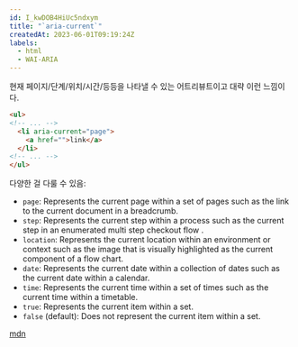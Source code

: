---
id: I_kwDOB4HiUc5ndxym
title: "`aria-current`"
createdAt: 2023-06-01T09:19:24Z
labels:
  - html
  - WAI-ARIA
---

현재 페이지/단계/위치/시간/등등을 나타낼 수 있는 어트리뷰트이고 대략 이런 느낌이다.

```html
<ul>
<!-- ... -->
  <li aria-current="page">
    <a href="">link</a>
  </li>
<!-- ... -->
</ul>
```

다양한 걸 다룰 수 있음:

- `page`: Represents the current page within a set of pages such as the link to the current document in a breadcrumb.
- `step`: Represents the current step within a process such as the current step in an enumerated multi step checkout flow .
- `location`: Represents the current location within an environment or context such as the image that is visually highlighted as the current component of a flow chart.
- `date`: Represents the current date within a collection of dates such as the current date within a calendar.
- `time`: Represents the current time within a set of times such as the current time within a timetable.
- `true`: Represents the current item within a set.
- `false` (default): Does not represent the current item within a set.

[mdn](https://developer.mozilla.org/en-US/docs/Web/Accessibility/ARIA/Attributes/aria-current)
